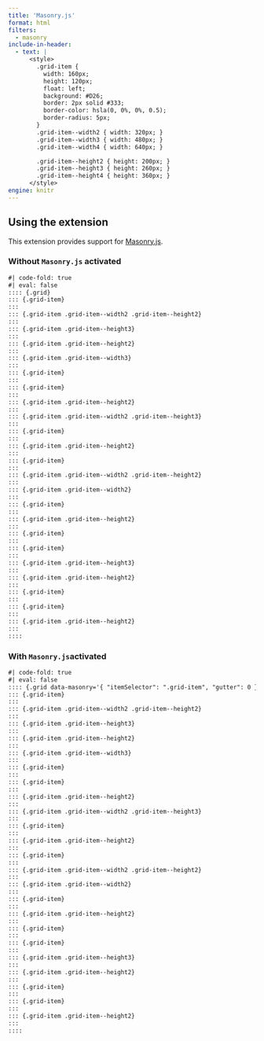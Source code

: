```yaml
---
title: 'Masonry.js'
format: html
filters:
  - masonry
include-in-header: 
  - text: |
      <style>
        .grid-item {
          width: 160px;
          height: 120px;
          float: left;
          background: #D26;
          border: 2px solid #333;
          border-color: hsla(0, 0%, 0%, 0.5);
          border-radius: 5px;
        }
        .grid-item--width2 { width: 320px; }
        .grid-item--width3 { width: 480px; }
        .grid-item--width4 { width: 640px; }

        .grid-item--height2 { height: 200px; }
        .grid-item--height3 { height: 260px; }
        .grid-item--height4 { height: 360px; }
      </style>
engine: knitr
---
```


## Using the extension

This extension provides support for [Masonry.js](https://masonry.desandro.com/).

### Without `Masonry.js` activated

```md
#| code-fold: true
#| eval: false
:::: {.grid}
::: {.grid-item}
:::
::: {.grid-item .grid-item--width2 .grid-item--height2}
:::
::: {.grid-item .grid-item--height3}
:::
::: {.grid-item .grid-item--height2}
:::
::: {.grid-item .grid-item--width3}
:::
::: {.grid-item}
:::
::: {.grid-item}
:::
::: {.grid-item .grid-item--height2}
:::
::: {.grid-item .grid-item--width2 .grid-item--height3}
:::
::: {.grid-item}
:::
::: {.grid-item .grid-item--height2}
:::
::: {.grid-item}
:::
::: {.grid-item .grid-item--width2 .grid-item--height2}
:::
::: {.grid-item .grid-item--width2}
:::
::: {.grid-item}
:::
::: {.grid-item .grid-item--height2}
:::
::: {.grid-item}
:::
::: {.grid-item}
:::
::: {.grid-item .grid-item--height3}
:::
::: {.grid-item .grid-item--height2}
:::
::: {.grid-item}
:::
::: {.grid-item}
:::
::: {.grid-item .grid-item--height2}
:::
::::
```

:::: {.grid}
::: {.grid-item}
:::
::: {.grid-item .grid-item--width2 .grid-item--height2}
:::
::: {.grid-item .grid-item--height3}
:::
::: {.grid-item .grid-item--height2}
:::
::: {.grid-item .grid-item--width3}
:::
::: {.grid-item}
:::
::: {.grid-item}
:::
::: {.grid-item .grid-item--height2}
:::
::: {.grid-item .grid-item--width2 .grid-item--height3}
:::
::: {.grid-item}
:::
::: {.grid-item .grid-item--height2}
:::
::: {.grid-item}
:::
::: {.grid-item .grid-item--width2 .grid-item--height2}
:::
::: {.grid-item .grid-item--width2}
:::
::: {.grid-item}
:::
::: {.grid-item .grid-item--height2}
:::
::: {.grid-item}
:::
::: {.grid-item}
:::
::: {.grid-item .grid-item--height3}
:::
::: {.grid-item .grid-item--height2}
:::
::: {.grid-item}
:::
::: {.grid-item}
:::
::: {.grid-item .grid-item--height2}
:::
::::


### With `Masonry.js`activated

```md
#| code-fold: true
#| eval: false
:::: {.grid data-masonry='{ "itemSelector": ".grid-item", "gutter": 0 }'}
::: {.grid-item}
:::
::: {.grid-item .grid-item--width2 .grid-item--height2}
:::
::: {.grid-item .grid-item--height3}
:::
::: {.grid-item .grid-item--height2}
:::
::: {.grid-item .grid-item--width3}
:::
::: {.grid-item}
:::
::: {.grid-item}
:::
::: {.grid-item .grid-item--height2}
:::
::: {.grid-item .grid-item--width2 .grid-item--height3}
:::
::: {.grid-item}
:::
::: {.grid-item .grid-item--height2}
:::
::: {.grid-item}
:::
::: {.grid-item .grid-item--width2 .grid-item--height2}
:::
::: {.grid-item .grid-item--width2}
:::
::: {.grid-item}
:::
::: {.grid-item .grid-item--height2}
:::
::: {.grid-item}
:::
::: {.grid-item}
:::
::: {.grid-item .grid-item--height3}
:::
::: {.grid-item .grid-item--height2}
:::
::: {.grid-item}
:::
::: {.grid-item}
:::
::: {.grid-item .grid-item--height2}
:::
::::
```

:::: {.grid data-masonry='{ "itemSelector": ".grid-item", "gutter": 0 }'}
::: {.grid-item}
:::
::: {.grid-item .grid-item--width2 .grid-item--height2}
:::
::: {.grid-item .grid-item--height3}
:::
::: {.grid-item .grid-item--height2}
:::
::: {.grid-item .grid-item--width3}
:::
::: {.grid-item}
:::
::: {.grid-item}
:::
::: {.grid-item .grid-item--height2}
:::
::: {.grid-item .grid-item--width2 .grid-item--height3}
:::
::: {.grid-item}
:::
::: {.grid-item .grid-item--height2}
:::
::: {.grid-item}
:::
::: {.grid-item .grid-item--width2 .grid-item--height2}
:::
::: {.grid-item .grid-item--width2}
:::
::: {.grid-item}
:::
::: {.grid-item .grid-item--height2}
:::
::: {.grid-item}
:::
::: {.grid-item}
:::
::: {.grid-item .grid-item--height3}
:::
::: {.grid-item .grid-item--height2}
:::
::: {.grid-item}
:::
::: {.grid-item}
:::
::: {.grid-item .grid-item--height2}
:::
::::
